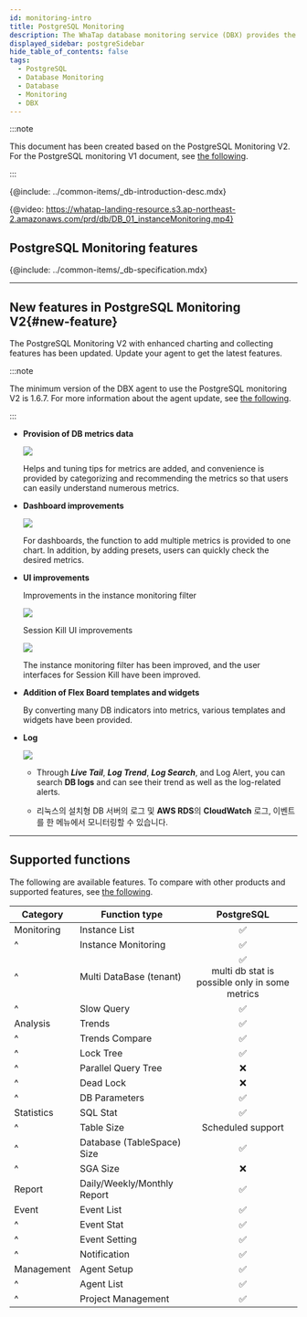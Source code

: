 ```yaml
---
id: monitoring-intro
title: PostgreSQL Monitoring
description: The WhaTap database monitoring service (DBX) provides the performance monitoring service by collecting data based on queries.
displayed_sidebar: postgreSidebar
hide_table_of_contents: false
tags:
  - PostgreSQL
  - Database Monitoring
  - Database
  - Monitoring
  - DBX
---
```



:::note

This document has been created based on the PostgreSQL Monitoring V2. For the PostgreSQL monitoring V1 document, see [the following](../postgresql-v1/monitoring-intro).

:::

{@include: ../common-items/_db-introduction-desc.mdx} 

{@video: https://whatap-landing-resource.s3.ap-northeast-2.amazonaws.com/prd/db/DB_01_instanceMonitoring.mp4}

## PostgreSQL Monitoring features

<Xclude product='mysql-rds'>
  <CommonCont />
</Xclude>

<InDoc product='mysql-rds'>
  <RdsCont/>
</InDoc>

{@include: ../common-items/_db-specification.mdx}

* * *

## New features in PostgreSQL Monitoring V2{#new-feature}

The PostgreSQL Monitoring V2 with enhanced charting and collecting features has been updated. Update your agent to get the latest features. 

:::note

The minimum version of the DBX agent to use the PostgreSQL monitoring V2 is 1.6.7. For more information about the agent update, see [the following](agent-manage).

:::

-   **Provision of DB metrics data**

    ![](/img/pgsql-new-feature-01.png)

    Helps and tuning tips for metrics are added, and convenience is provided by categorizing and recommending the metrics so that users can easily understand numerous metrics.

-   **Dashboard improvements**

    ![](/img/pgsql-new-feature-02.png)

    For dashboards, the function to add multiple metrics is provided to one chart. In addition, by adding presets, users can quickly check the desired metrics.

-   **UI improvements**

    Improvements in the instance monitoring filter

    ![](/img/pgsql-new-feature-03.png)

    Session Kill UI improvements

    ![](/img/pgsql-new-feature-04.png)

    The instance monitoring filter has been improved, and the user interfaces for Session Kill have been improved.

-   **Addition of Flex Board templates and widgets**

    <ProdImg img='new-feature-05-postgresql.png' desc=''/>

    By converting many DB indicators into metrics, various templates and widgets have been provided.

-   **Log**

    ![](/img/pgsql-new-feature-06.png)

    -   Through **_Live Tail_**, **_Log Trend_**, **_Log Search_**, and Log Alert, you can search **DB logs** and can see their trend as well as the log-related alerts.

    -   리눅스의 설치형 DB 서버의 로그 및 **AWS RDS**의 **CloudWatch** 로그, 이벤트를 한 메뉴에서 모니터링할 수 있습니다.

* * *

## Supported functions

The following are available features. To compare with other products and supported features, see [the following](../support-env#compare-db).

| Category   | Function type               |                                     PostgreSQL                                     |
| ---------- | --------------------------- | :--------------------------------------------------------------------------------: |
| Monitoring | Instance List               |                           <span class='emoji-ok'>✅</span>                          |
| ^          | Instance Monitoring         |                           <span class='emoji-ok'>✅</span>                          |
| ^          | Multi DataBase (tenant)     | <span class='emoji-ok'>✅</span><br/>multi db stat is possible only in some metrics |
| ^          | Slow Query                  |                           <span class='emoji-ok'>✅</span>                          |
| Analysis   | Trends                      |                           <span class='emoji-ok'>✅</span>                          |
| ^          | Trends Compare              |                           <span class='emoji-ok'>✅</span>                          |
| ^          | Lock Tree                   |                           <span class='emoji-ok'>✅</span>                          |
| ^          | Parallel Query Tree         |                           <span class='emoji-no'>❌</span>                          |
| ^          | Dead Lock                   |                           <span class='emoji-no'>❌</span>                          |
| ^          | DB Parameters               |                           <span class='emoji-ok'>✅</span>                          |
| Statistics | SQL Stat                    |                           <span class='emoji-ok'>✅</span>                          |
| ^          | Table Size                  |                                  Scheduled support                                 |
| ^          | Database (TableSpace) Size  |                           <span class='emoji-ok'>✅</span>                          |
| ^          | SGA Size                    |                           <span class='emoji-no'>❌</span>                          |
| Report     | Daily/Weekly/Monthly Report |                           <span class='emoji-ok'>✅</span>                          |
| Event      | Event List                  |                           <span class='emoji-ok'>✅</span>                          |
| ^          | Event Stat                  |                           <span class='emoji-ok'>✅</span>                          |
| ^          | Event Setting               |                           <span class='emoji-ok'>✅</span>                          |
| ^          | Notification                |                           <span class='emoji-ok'>✅</span>                          |
| Management | Agent Setup                 |                           <span class='emoji-ok'>✅</span>                          |
| ^          | Agent List                  |                           <span class='emoji-ok'>✅</span>                          |
| ^          | Project Management          |                           <span class='emoji-ok'>✅</span>                          |
